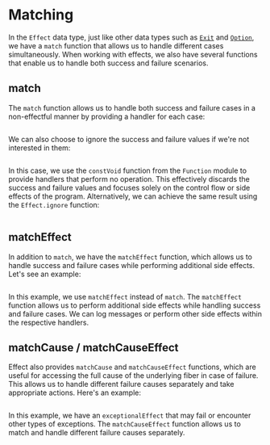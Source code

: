 # Matching

In the `Effect` data type, just like other data types such as [`Exit`](../essentials/exit#matching) and [`Option`](../data-types/option#matching), we have a `match` function that allows us to handle different cases simultaneously. When working with effects, we also have several functions that enable us to handle both success and failure scenarios.

## match

The `match` function allows us to handle both success and failure cases in a non-effectful manner by providing a handler for each case:

```ts file=<rootDir>/src/guide/error-management/matching/match.ts

```

We can also choose to ignore the success and failure values if we're not interested in them:

```ts /never, void/ file=<rootDir>/src/guide/error-management/matching/ignore-constVoid.ts

```

In this case, we use the `constVoid` function from the `Function` module to provide handlers that perform no operation. This effectively discards the success and failure values and focuses solely on the control flow or side effects of the program. Alternatively, we can achieve the same result using the `Effect.ignore` function:

```ts /never, void/ file=<rootDir>/src/guide/error-management/matching/ignore.ts

```

## matchEffect

In addition to `match`, we have the `matchEffect` function, which allows us to handle success and failure cases while performing additional side effects. Let's see an example:

```ts file=<rootDir>/src/guide/error-management/matching/matchEffect.ts

```

In this example, we use `matchEffect` instead of `match`. The `matchEffect` function allows us to perform additional side effects while handling success and failure cases. We can log messages or perform other side effects within the respective handlers.

## matchCause / matchCauseEffect

Effect also provides `matchCause` and `matchCauseEffect` functions, which are useful for accessing the full cause of the underlying fiber in case of failure. This allows us to handle different failure causes separately and take appropriate actions. Here's an example:

```ts file=<rootDir>/src/guide/error-management/matching/matchCauseEffect.ts

```

In this example, we have an `exceptionalEffect` that may fail or encounter other types of exceptions. The `matchCauseEffect` function allows us to match and handle different failure causes separately.
